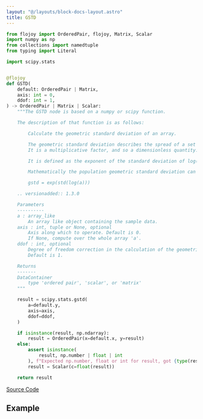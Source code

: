 ```yaml
---
layout: "@/layouts/block-docs-layout.astro"
title: GSTD
---
```



<PythonDocsDisplay docstring={docstring} />

```python
from flojoy import OrderedPair, flojoy, Matrix, Scalar
import numpy as np
from collections import namedtuple
from typing import Literal

import scipy.stats


@flojoy
def GSTD(
    default: OrderedPair | Matrix,
    axis: int = 0,
    ddof: int = 1,
) -> OrderedPair | Matrix | Scalar:
    """The GSTD node is based on a numpy or scipy function.

    The description of that function is as follows:

        Calculate the geometric standard deviation of an array.

        The geometric standard deviation describes the spread of a set of numbers where the geometric mean is preferred.
        It is a multiplicative factor, and so a dimensionless quantity.

        It is defined as the exponent of the standard deviation of log(a).

        Mathematically the population geometric standard deviation can be evaluated as::

        gstd = exp(std(log(a)))

    .. versionadded:: 1.3.0

    Parameters
    ----------
    a : array_like
        An array like object containing the sample data.
    axis : int, tuple or None, optional
        Axis along which to operate. Default is 0.
        If None, compute over the whole array 'a'.
    ddof : int, optional
        Degree of freedom correction in the calculation of the geometric standard deviation.
        Default is 1.

    Returns
    -------
    DataContainer
        type 'ordered pair', 'scalar', or 'matrix'
    """

    result = scipy.stats.gstd(
        a=default.y,
        axis=axis,
        ddof=ddof,
    )

    if isinstance(result, np.ndarray):
        result = OrderedPair(x=default.x, y=result)
    else:
        assert isinstance(
            result, np.number | float | int
        ), f"Expected np.number, float or int for result, got {type(result)}"
        result = Scalar(c=float(result))

    return result

```

[Source Code](https://github.com/flojoy-ai/blocks/blob/main/blocks/SCIPY/STATS/GSTD/GSTD.py)

## Example
